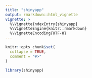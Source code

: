 ```yaml
---
title: "shinyapp"
output: rmarkdown::html_vignette
vignette: >
  %\VignetteIndexEntry{shinyapp}
  %\VignetteEngine{knitr::rmarkdown}
  %\VignetteEncoding{UTF-8}
---
```


```r
knitr::opts_chunk$set(
  collapse = TRUE,
  comment = "#>"
)
```

```r
library(shinyapp)
```
